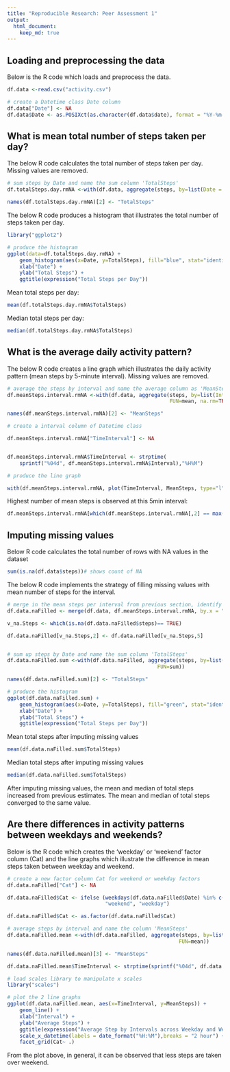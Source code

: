 ```yaml
---
title: "Reproducible Research: Peer Assessment 1"
output: 
  html_document:
    keep_md: true
---
```



## Loading and preprocessing the data

Below is the R code which loads and preprocess the data.

```r

df.data <-read.csv("activity.csv")

# create a Datetime class Date column 
df.data["Date"] <- NA
df.data$Date <- as.POSIXct(as.character(df.data$date), format = "%Y-%m-%d")
```

## What is mean total number of steps taken per day?

The below R code calculates the total number of steps taken per day. Missing values are removed.

```r

# sum steps by Date and name the sum column 'TotalSteps' 
df.totalSteps.day.rmNA <-with(df.data, aggregate(steps, by=list(Date = Date), FUN=sum, na.rm=TRUE))

names(df.totalSteps.day.rmNA)[2] <- "TotalSteps"


```

The below R code produces a histogram that illustrates the total number of steps taken per day.

```r
library("ggplot2")

# produce the histogram
ggplot(data=df.totalSteps.day.rmNA) + 
    geom_histogram(aes(x=Date, y=TotalSteps), fill="blue", stat="identity")+
    xlab("Date") +
    ylab("Total Steps") +
    ggtitle(expression("Total Steps per Day")) 

```

Mean total steps per day:

```r
mean(df.totalSteps.day.rmNA$TotalSteps)


```

Median total steps per day:

```r
median(df.totalSteps.day.rmNA$TotalSteps)
```
## What is the average daily activity pattern?

The below R code creates a line graph which illustrates the daily activity pattern (mean steps by 5-minute interval). Missing values are removed.

```r

# average the steps by interval and name the average column as 'MeanSteps'
df.meanSteps.interval.rmNA <-with(df.data, aggregate(steps, by=list(Interval = interval), 
                                                     FUN=mean, na.rm=TRUE))

names(df.meanSteps.interval.rmNA)[2] <- "MeanSteps"

# create a interval column of Datetime class

df.meanSteps.interval.rmNA["TimeInterval"] <- NA


df.meanSteps.interval.rmNA$TimeInterval <- strptime(
    sprintf("%04d", df.meanSteps.interval.rmNA$Interval),"%H%M")

# produce the line graph

with(df.meanSteps.interval.rmNA, plot(TimeInterval, MeanSteps, type="l", ylab=expression("Average steps across all days"),xlab="Interval", main = expression("Average Steps by Interval")))

```

Highest number of mean steps is observed at this 5min interval:

```r
df.meanSteps.interval.rmNA[which(df.meanSteps.interval.rmNA[,2] == max(df.meanSteps.interval.rmNA$MeanSteps)),1]
```


## Imputing missing values

Below R code calculates the total number of rows with NA values in the dataset

```r
sum(is.na(df.data$steps))# shows count of NA

```


The below R code implements the strategy of filling missing values with mean number of steps for the interval.

```r

# merge in the mean steps per interval from previous section, identify position of NAs and replace NAs with means steps
df.data.naFilled <- merge(df.data, df.meanSteps.interval.rmNA, by.x = "interval", by.y="Interval" )

v_na.Steps <- which(is.na(df.data.naFilled$steps)== TRUE)

df.data.naFilled[v_na.Steps,2] <- df.data.naFilled[v_na.Steps,5]


# sum up steps by Date and name the sum column 'TotalSteps'
df.data.naFilled.sum <-with(df.data.naFilled, aggregate(steps, by=list(Date = Date), 
                                                 FUN=sum))

names(df.data.naFilled.sum)[2] <- "TotalSteps"

# produce the histogram
ggplot(df.data.naFilled.sum) + 
    geom_histogram(aes(x=Date, y=TotalSteps), fill="green", stat="identity")+
    xlab("Date") +
    ylab("Total Steps") +
    ggtitle(expression("Total Steps per Day")) 

```

Mean total steps after imputing missing values
```r
mean(df.data.naFilled.sum$TotalSteps)
```


Median total steps after imputing missing values
```r
median(df.data.naFilled.sum$TotalSteps)
```


After imputing missing values, the mean and median of total steps increased from previous estimates. The mean and median of total steps converged to the same value.

## Are there differences in activity patterns between weekdays and weekends?

Below is the R code which creates the 'weekday' or 'weekend' factor column  (Cat) and the line graphs which illustrate the difference in mean steps taken between weekday and weekend.

```r

# create a new factor column Cat for weekend or weekday factors
df.data.naFilled["Cat"] <- NA

df.data.naFilled$Cat <- ifelse (weekdays(df.data.naFilled$Date) %in% c("Saturday", "Sunday"), 
                                "weekend", "weekday")

df.data.naFilled$Cat <- as.factor(df.data.naFilled$Cat)

# average steps by interval and name the column 'MeanSteps'
df.data.naFilled.mean <-with(df.data.naFilled, aggregate(steps, by=list(TimeInterval = interval, Cat = Cat), 
                                                        FUN=mean))

names(df.data.naFilled.mean)[3] <- "MeanSteps"

df.data.naFilled.mean$TimeInterval <- strptime(sprintf("%04d", df.data.naFilled.mean$TimeInterval), "%H%M")

# load scales library to manipulate x scales
library("scales")

# plot the 2 line graphs
ggplot(df.data.naFilled.mean, aes(x=TimeInterval, y=MeanSteps)) +
    geom_line() +
    xlab("Interval") +
    ylab("Average Steps") +
    ggtitle(expression("Average Step by Intervals across Weekday and Weekend")) + 
    scale_x_datetime(labels = date_format("%H:%M"),breaks = "2 hour") +
    facet_grid(Cat~ .)

```

From the plot above, in general, it can be observed that less steps are taken over weekend. 